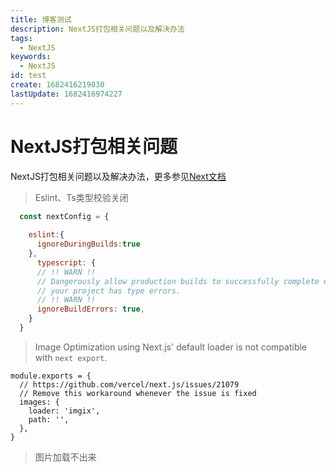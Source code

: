 ```yaml
---
title: 博客测试
description: NextJS打包相关问题以及解决办法
tags:
  - NextJS
keywords:
  - NextJS
id: test
create: 1682416219030
lastUpdate: 1682416974227
---
```

# NextJS打包相关问题

NextJS打包相关问题以及解决办法，更多参见[Next文档](https://www.nextjs.cn/)

>Eslint、Ts类型校验关闭
```js:next.config.js
  const nextConfig = {
  
    eslint:{
      ignoreDuringBuilds:true
    },
      typescript: {
      // !! WARN !!
      // Dangerously allow production builds to successfully complete even if
      // your project has type errors.
      // !! WARN !!
      ignoreBuildErrors: true,
    }
  }
```



> Image Optimization using Next.js' default loader is not compatible with `next export`.

```JS
module.exports = {
  // https://github.com/vercel/next.js/issues/21079
  // Remove this workaround whenever the issue is fixed
  images: {
    loader: 'imgix',
    path: '',
  },
}
```

> 图片加载不出来
